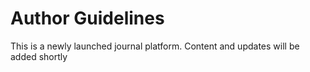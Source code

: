 # Author Guidelines {.unnumbered}    

This is a newly launched journal platform. Content and updates will be added shortly
